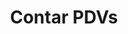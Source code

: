 ---
title: "Contar PDVs"
api: "GET https://regis.app.byefive.com.br/rest/pdvs/count"
description: "Retorna o número total de PDVs cadastrados no sistema"
---